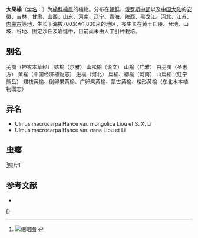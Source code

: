 {{Speciesbox 
| taxon = Ulmus macrocarpa
| authority = Hance
| image = Ulmus macrocarpa Morton.jpg
| subdivision_ranks =[[变种|变种]]
| subdivision =
* 大果榆 ''U. m.'' var. ''macrocarpa''
* [[光秃大果榆|光秃大果榆]] ''U. m.'' var. ''glabra''
}}

'''大果榆'''（[[学名|学名]]：{{lang|la|''Ulmus macrocarpa''}}）为[[榆科|榆科]][[榆属|榆属]]的植物。分布在[[朝鲜|朝鲜]]、[[俄罗斯中部|俄罗斯中部]]以及[[中国大陆|中国大陆]]的[[安徽|安徽]]、[[吉林|吉林]]、[[甘肃|甘肃]]、[[山西|山西]]、[[山东|山东]]、[[河南|河南]]、[[辽宁|辽宁]]、[[青海|青海]]、[[陕西|陕西]]、[[黑龙江|黑龙江]]、[[河北|河北]]、[[江苏|江苏]]、[[内蒙古|内蒙古]]等地，生长于海拔700米至1,800米的地区，多生长在黄土丘陵、台地、山坡、谷地、固定沙丘及岩缝中，目前尚未由人工引种栽培。

== 别名 ==
芜荑（神农本草经） 姑榆（尔雅） 山松榆（说文） 山榆（广雅） 白芜荑（圣惠方） 黄榆（中国经济植物志） 迸榆（河北） 扁榆、柳榆（河南） 山扁榆（辽宁熊岳） 翅枝黄榆、倒卵果黄榆、广卵果黄榆、蒙古黄榆、矮形黄榆（东北木本植物图志）

== 异名 ==
* Ulmus macrocarpa Hance var. mongolica Liou et S. X. Li
* Ulmus macrocarpa Hance var. nana Liou et Li

== 虫瘿 ==
<ref>[[File:Insect_gall_at_Ulmus_macrocarpa_大果榆上的虫瘿.jpg|缩略图]]
{{Citation|last=Straybird726|title=中文（新加坡）: 粗糙的大果榆叶片上的一种昆虫的家 Q30014757 Baihuashan National Natural Reserve 拍摄于北京百花山国家级自然保护区 straybird726@163.com|date=2017-05-24|url=https://commons.wikimedia.org/w/index.php?title=File:Insect_gall_at_Ulmus_macrocarpa_%E5%A4%A7%E6%9E%9C%E6%A6%86%E4%B8%8A%E7%9A%84%E8%99%AB%E7%98%BF.jpg&wteswitched=1|accessdate=2017-06-07}}</ref>照片1

== 参考文献 ==
<div class="references-small">
* {{cite web| url =http://www.bioinfo.cn/db05/KmzwSpecies.php?action=view&id=22598| title =大果榆（原变种）| work =《中国高等植物数据库全库》| publisher =中国科学院微生物研究所| author =昆明植物研究所| accessdate =2009-02-25| deadurl =yes| archiveurl =https://web.archive.org/web/20160305052013/http://www.bioinfo.cn/db05/KmzwSpecies.php?action=view&id=22598| archivedate =2016-03-05}}
</div>
{{Taxonbar|from=Q1037467}}

[[Category:榆属|D]]